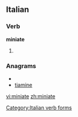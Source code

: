 ==Italian==

===Verb===
'''miniate'''

# {{form of|[[second-person|Second-person]] [[plural]] [[present subjunctive]]|minare|lang=Italian}}

===Anagrams===
* {{alphagram|aeiimnt}}
* [[tiamine#Italian|tiamine]]

[[Category:Italian verb forms]]

[[vi:miniate]]
[[zh:miniate]]